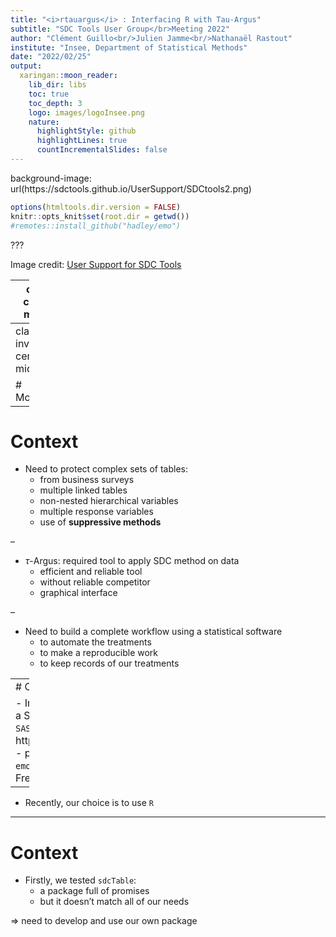 ```yaml
---
title: "<i>rtauargus</i> : Interfacing R with Tau-Argus"
subtitle: "SDC Tools User Group</br>Meeting 2022"
author: "Clément Guillo<br/>Julien Jamme<br/>Nathanaël Rastout"
institute: "Insee, Department of Statistical Methods"
date: "2022/02/25"
output:
  xaringan::moon_reader:
    lib_dir: libs
    toc: true
    toc_depth: 3
    logo: images/logoInsee.png
    nature:
      highlightStyle: github
      highlightLines: true
      countIncrementalSlides: false
---
```


background-image: url(https://sdctools.github.io/UserSupport/SDCtools2.png)

```r
options(htmltools.dir.version = FALSE)
knitr::opts_knit$set(root.dir = getwd())
#remotes::install_github("hadley/emo")
```



???

Image credit: [User Support for SDC Tools](https://sdctools.github.io/UserSupport/)

---
class: center, middle

# Agenda

### Motivation 
### Principles
### Examples
### Further developments

---
class: inverse, center, middle

# Motivation

---

# Context

- Need to protect complex sets of tables:
  - from business surveys
  - multiple linked tables
  - non-nested hierarchical variables
  - multiple response variables 
  - use of **suppressive methods**

--

- $\tau$-Argus: required tool to apply SDC method on data
  - efficient and reliable tool
  - without reliable competitor
  - graphical interface

--

- Need to build a complete workflow using a statistical software
  - to automate the treatments
  - to make a reproducible work
  - to keep records of our treatments

---
# Context

- Insee used to using `SAS`:
  - development of a SAS macro interfacing SAS with $\tau$-Argus: `SASTauArgus`
  - available on github https://github.com/InseeFrLab/SASTauArgus
  - proven and well tested
  - `r emo::ji("danger")` documentation only in French.

-- 

- Recently, our choice is to use `R`

---

# Context 

- Firstly, we tested `sdcTable`:
  - a package full of promises
  - but it doesn't match all of our needs
  
=> need to develop and use our own package

